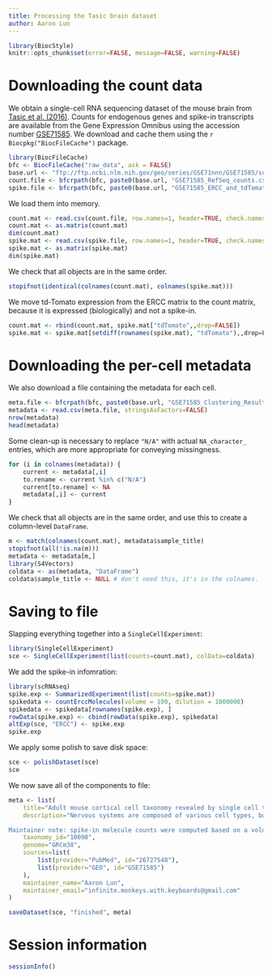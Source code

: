 ```yaml
---
title: Processing the Tasic brain dataset
author: Aaron Lun
---
```


```r
library(BiocStyle)
knitr::opts_chunk$set(error=FALSE, message=FALSE, warning=FALSE)
```

# Downloading the count data

We obtain a single-cell RNA sequencing dataset of the mouse brain from [Tasic et al. (2016)]( ).
Counts for endogenous genes and spike-in transcripts are available from the Gene Expression Omnibus
using the accession number [GSE71585](https://www.ncbi.nlm.nih.gov/geo/query/acc.cgi?acc=GSE71585).
We download and cache them using the `r Biocpkg("BiocFileCache")` package.

```r
library(BiocFileCache)
bfc <- BiocFileCache("raw_data", ask = FALSE)
base.url <- "ftp://ftp.ncbi.nlm.nih.gov/geo/series/GSE71nnn/GSE71585/suppl/"
count.file <- bfcrpath(bfc, paste0(base.url, "GSE71585_RefSeq_counts.csv.gz"))
spike.file <- bfcrpath(bfc, paste0(base.url, "GSE71585_ERCC_and_tdTomato_counts.csv.gz"))
```

We load them into memory.

```r
count.mat <- read.csv(count.file, row.names=1, header=TRUE, check.names=FALSE)
count.mat <- as.matrix(count.mat)
dim(count.mat)
spike.mat <- read.csv(spike.file, row.names=1, header=TRUE, check.names=FALSE)
spike.mat <- as.matrix(spike.mat)
dim(spike.mat)
```

We check that all objects are in the same order.

```r
stopifnot(identical(colnames(count.mat), colnames(spike.mat)))
```

We move td-Tomato expression from the ERCC matrix to the count matrix, because it is expressed (biologically) and not a spike-in.

```r
count.mat <- rbind(count.mat, spike.mat["tdTomato",,drop=FALSE])
spike.mat <- spike.mat[setdiff(rownames(spike.mat), "tdTomato"),,drop=FALSE]
```

# Downloading the per-cell metadata

We also download a file containing the metadata for each cell.

```r
meta.file <- bfcrpath(bfc, paste0(base.url, "GSE71585_Clustering_Results.csv.gz"))
metadata <- read.csv(meta.file, stringsAsFactors=FALSE)
nrow(metadata)
head(metadata)
```

Some clean-up is necessary to replace `"N/A"` with actual `NA_character_` entries, 
which are more appropriate for conveying missingness.

```r
for (i in colnames(metadata)) {
    current <- metadata[,i]
    to.rename <- current %in% c("N/A")
    current[to.rename] <- NA
    metadata[,i] <- current
}
```

We check that all objects are in the same order, and use this to create a column-level `DataFrame`.

```r
m <- match(colnames(count.mat), metadata$sample_title)
stopifnot(all(!is.na(m)))
metadata <- metadata[m,]
library(S4Vectors)
coldata <- as(metadata, "DataFrame")
coldata$sample_title <- NULL # don't need this, it's in the colnames.
```

# Saving to file 

Slapping everything together into a `SingleCellExperiment`:

```r
library(SingleCellExperiment)
sce <- SingleCellExperiment(list(counts=count.mat), colData=coldata)
```

We add the spike-in infomration:

```r
library(scRNAseq)
spike.exp <- SummarizedExperiment(list(counts=spike.mat))
spikedata <- countErccMolecules(volume = 100, dilution = 1000000)
spikedata <- spikedata[rownames(spike.exp), ]
rowData(spike.exp) <- cbind(rowData(spike.exp), spikedata)
altExp(sce, "ERCC") <- spike.exp
spike.exp
```

We apply some polish to save disk space:

```r
sce <- polishDataset(sce)
sce
```

We now save all of the components to file:

```r
meta <- list(
    title="Adult mouse cortical cell taxonomy revealed by single cell transcriptomics",
    description="Nervous systems are composed of various cell types, but the extent of cell type diversity is poorly understood. We constructed a cellular taxonomy of one cortical region, primary visual cortex, in adult mice on the basis of single-cell RNA sequencing. We identified 49 transcriptomic cell types, including 23 GABAergic, 19 glutamatergic and 7 non-neuronal types. We also analyzed cell type-specific mRNA processing and characterized genetic access to these transcriptomic types by many transgenic Cre lines. Finally, we found that some of our transcriptomic cell types displayed specific and differential electrophysiological and axon projection properties, thereby confirming that the single-cell transcriptomic signatures can be associated with specific cellular properties.

Maintainer note: spike-in molecule counts were computed based on a volume of 100 nL for a 1:1000000 dilution of mix 1. Note that some of the spike-in rows have missing observations for some (but not all) cells. The last 9 cells (containing `_CTX_` in their names) correspond to no-cell control libraries.",
    taxonomy_id="10090",
    genome="GRCm38",
    sources=list(
        list(provider="PubMed", id="26727548"),
        list(provider="GEO", id="GSE71585")
    ),
    maintainer_name="Aaron Lun",
    maintainer_email="infinite.monkeys.with.keyboards@gmail.com"
)

saveDataset(sce, "finished", meta)
```

# Session information {-}

```r
sessionInfo()
```
